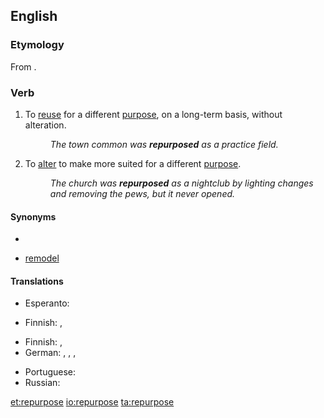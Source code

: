 {{was wotd|2011|June|6}}
==English==

===Etymology===
From {{prefix|re|purpose}}.

===Verb===
{{en-verb|repurpos|es}}

# To [[reuse]] for a different [[purpose]], on a long-term basis, without alteration.
#: ''The town common was '''repurposed''' as a practice field.''
# To [[alter]] to make more suited for a different [[purpose]].
#: ''The church was '''repurposed''' as a nightclub by lighting changes and removing the pews, but it never opened.''

====Synonyms====
* {{sense|reuse}} 
* {{sense|alter}} [[remodel]]

====Translations====
{{trans-top|reuse without alteration}}
* Esperanto: {{t-|eo|aliuzi}}
{{trans-mid}}
* Finnish: {{t+|fi|kierrättää}}, {{t-|fi|ottaa parempaan käyttöön}}
{{trans-bottom}}

{{trans-top|alter}}
* Finnish: {{t+|fi|muuntaa}}, {{t+|fi|muuttaa}}
* German: {{t-|de|umändern}}, {{t+|de|abändern}}, {{t+|de|umwandeln}}, {{t-|de|abwandeln}}
{{trans-mid}}
* Portuguese: {{t+|pt|adaptar}}
* Russian: {{qualifier|somewhat}} {{t+|ru|перенацелить|tr=|sc=Cyrl}}
{{trans-bottom}}

[[et:repurpose]]
[[io:repurpose]]
[[ta:repurpose]]